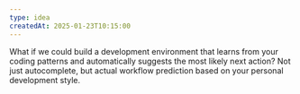 ```yaml
---
type: idea
createdAt: 2025-01-23T10:15:00
---
```


What if we could build a development environment that learns from your coding patterns and automatically suggests the most likely next action? Not just autocomplete, but actual workflow prediction based on your personal development style.
